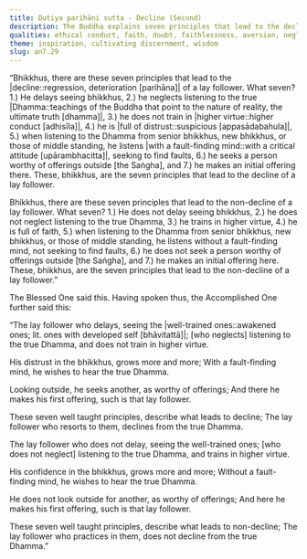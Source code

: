 ```yaml
---
title: Dutiya parihāni sutta - Decline (Second)
description: The Buddha explains seven principles that lead to the decline of a lay follower and seven principles that lead to non-decline.
qualities: ethical conduct, faith, doubt, faithlessness, aversion, negligence, diligence
theme: inspiration, cultivating discernment, wisdom
slug: an7.29
---
```


“Bhikkhus, there are these seven principles that lead to the |decline::regression, deterioration [parihāna]| of a lay follower. What seven? 1.) He delays seeing bhikkhus, 2.) he neglects listening to the true |Dhamma::teachings of the Buddha that point to the nature of reality, the ultimate truth [dhamma]|, 3.) he does not train in |higher virtue::higher conduct [adhisīla]|, 4.) he is |full of distrust::suspicious [appasādabahula]|, 5.) when listening to the Dhamma from senior bhikkhus, new bhikkhus, or those of middle standing, he listens |with a fault-finding mind::with a critical attitude [upārambhacitta]|, seeking to find faults, 6.) he seeks a person worthy of offerings outside [the Saṅgha], and 7.) he makes an initial offering there. These, bhikkhus, are the seven principles that lead to the decline of a lay follower.

Bhikkhus, there are these seven principles that lead to the non-decline of a lay follower. What seven? 1.) He does not delay seeing bhikkhus, 2.) he does not neglect listening to the true Dhamma, 3.) he trains in higher virtue, 4.) he is full of faith, 5.) when listening to the Dhamma from senior bhikkhus, new bhikkhus, or those of middle standing, he listens without a fault-finding mind, not seeking to find faults, 6.) he does not seek a person worthy of offerings outside [the Saṅgha], and 7.) he makes an initial offering here. These, bhikkhus, are the seven principles that lead to the non-decline of a lay follower.”

The Blessed One said this. Having spoken thus, the Accomplished One further said this:

“The lay follower who delays,
seeing the |well-trained ones::awakened ones; lit. ones with developed self [bhāvitattā]|;
[who neglects] listening to the true Dhamma,
and does not train in higher virtue.

His distrust in the bhikkhus,
grows more and more;
With a fault-finding mind,
he wishes to hear the true Dhamma.

Looking outside, he seeks another,
as worthy of offerings;
And there he makes his first offering,
such is that lay follower.

These seven well taught principles,
describe what leads to decline;
The lay follower who resorts to them,
declines from the true Dhamma.

The lay follower who does not delay,
seeing the well-trained ones;
[who does not neglect] listening to the true Dhamma,
and trains in higher virtue.

His confidence in the bhikkhus,
grows more and more;
Without a fault-finding mind,
he wishes to hear the true Dhamma.

He does not look outside for another,
as worthy of offerings;
And here he makes his first offering,
such is that lay follower.

These seven well taught principles,
describe what leads to non-decline;
The lay follower who practices in them,
does not decline from the true Dhamma.”